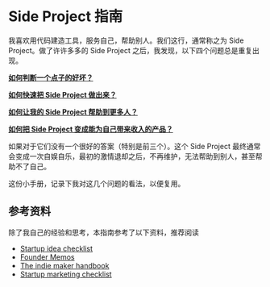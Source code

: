 # Side Project 指南

我喜欢用代码建造工具，服务自己，帮助别人。我们这行，通常称之为 Side Project。做了许许多多的 Side Project 之后，我发现，以下四个问题总是重复出现。

[**如何判断一个点子的好坏？**](/idea)

[**如何快速把 Side Project 做出来？**](/build)

[**如何让我的 Side Project 帮助到更多人？**](/getting-users)

[**如何把 Side Project 变成能为自己带来收入的产品？**](/making-money)

如果对于它们没有一个很好的答案（特别是前三个）。这个 Side Project 最终通常会变成一次自娱自乐，最初的激情退却之后，不再维护，无法帮助到别人，甚至帮助不了自己。

这份小手册，记录下我对这几个问题的看法，以便复用。

## 参考资料

除了我自己的经验和思考，本指南参考了以下资料，推荐阅读

- [Startup idea checklist](https://www.defmacro.org/2019/03/26/startup-checklist.html)
- [Founder Memos](https://www.julian.capital/)
- [The indie maker handbook](https://readmake.com)
- [Startup marketing checklist](https://github.com/draftdev/startup-marketing-checklist/blob/master/marketing-checklist.md)

<!-- Go to www.addthis.com/dashboard to customize your tools -->
<script type="text/javascript" src="//s7.addthis.com/js/300/addthis_widget.js#pubid=ra-627b4d73b9595f5c"></script>
